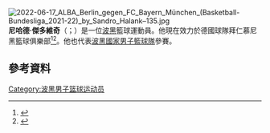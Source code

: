 [[File:2022-06-17_ALBA_Berlin_gegen_FC_Bayern_München_(Basketball-Bundesliga_2021-22)_by_Sandro_Halank–135.jpg|thumb]]
'''尼哈德·傑多維奇'''（{{lang-bs|Nihad Đedović}}；{{bd|1990年|1月12日}}）是一位[[波黑|波黑]]籃球運動員。他現在效力於德國球隊拜仁慕尼黑籃球俱樂部<ref>{{Cite web |url=http://sportsport.ba/ino_kosarka/edovic-presao-u-bayern-radujem-se-saradnji-s-pesicem/109981 |title=存档副本 |accessdate=2015-07-18 |archive-date=2015-07-23 |archive-url=https://web.archive.org/web/20150723105813/http://sportsport.ba/ino_kosarka/edovic-presao-u-bayern-radujem-se-saradnji-s-pesicem/109981 |dead-url=no }}</ref><ref>{{cite web |url=http://www.fcbayernmunich.com/us/news/news/2014/djedovic-signs-new-two-year-contract.php |title=存档副本 |accessdate=2014-08-31 |deadurl=yes |archiveurl=https://web.archive.org/web/20140904181743/http://www.fcbayernmunich.com/us/news/news/2014/djedovic-signs-new-two-year-contract.php |archivedate=2014-09-04 }}</ref>。他也代表[[波黑國家男子籃球隊|波黑國家男子籃球隊]]參賽。
==參考資料== 
{{reflist}}
[[Category:波黑男子篮球运动员|Category:波黑男子篮球运动员]]